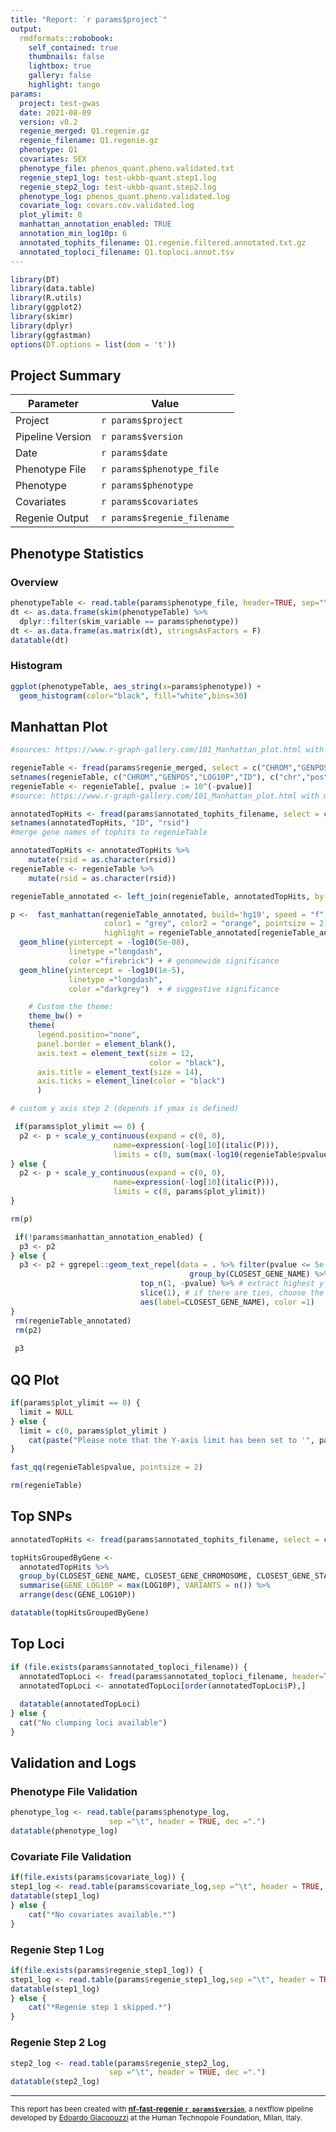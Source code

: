 ```yaml
---
title: "Report: `r params$project`"
output:
  rmdformats::robobook:
    self_contained: true
    thumbnails: false
    lightbox: true
    gallery: false
    highlight: tango
params:
  project: test-gwas
  date: 2021-08-09
  version: v0.2
  regenie_merged: Q1.regenie.gz
  regenie_filename: Q1.regenie.gz
  phenotype: Q1
  covariates: SEX
  phenotype_file: phenos_quant.pheno.validated.txt
  regenie_step1_log: test-ukbb-quant.step1.log
  regenie_step2_log: test-ukbb-quant.step2.log
  phenotype_log: phenos_quant.pheno.validated.log
  covariate_log: covars.cov.validated.log
  plot_ylimit: 0
  manhattan_annotation_enabled: TRUE
  annotation_min_log10p: 6
  annotated_tophits_filename: Q1.regenie.filtered.annotated.txt.gz
  annotated_toploci_filename: Q1.toploci.annot.tsv
---
```


```r
library(DT)
library(data.table)
library(R.utils)
library(ggplot2)
library(skimr)
library(dplyr)
library(ggfastman)
options(DT.options = list(dom = 't'))
```

## Project Summary

| Parameter     | Value                                      |
| ------------- |--------------------------------------------|
| Project       | `r params$project`                         |
| Pipeline Version       | `r params$version`                |
| Date       | `r params$date`                         |
| Phenotype File      | `r params$phenotype_file`            |
| Phenotype       | `r params$phenotype`                     |
| Covariates       | `r params$covariates`                     |
| Regenie Output      | `r params$regenie_filename`             |

## Phenotype Statistics

### Overview

```r
phenotypeTable <- read.table(params$phenotype_file, header=TRUE, sep="\t", dec = ".")
dt <- as.data.frame(skim(phenotypeTable) %>%
  dplyr::filter(skim_variable == params$phenotype))
dt <- as.data.frame(as.matrix(dt), stringsAsFactors = F)
datatable(dt)
```

### Histogram
```r
ggplot(phenotypeTable, aes_string(x=params$phenotype)) +
  geom_histogram(color="black", fill="white",bins=30)
```

## Manhattan Plot

```r
#sources: https://www.r-graph-gallery.com/101_Manhattan_plot.html with modifications

regenieTable <- fread(params$regenie_merged, select = c("CHROM","GENPOS","LOG10P","ID"), header=TRUE, tmpdir="$PWD")
setnames(regenieTable, c("CHROM","GENPOS","LOG10P","ID"), c("chr","pos","pvalue","rsid")) 
regenieTable <- regenieTable[, pvalue := 10^(-pvalue)]
#source: https://www.r-graph-gallery.com/101_Manhattan_plot.html with modifications

annotatedTopHits <- fread(params$annotated_tophits_filename, select = c("ID", "CLOSEST_GENE_NAME"), header=TRUE, tmpdir="$PWD")
setnames(annotatedTopHits, "ID", "rsid")
#merge gene names of tophits to regenieTable

annotatedTopHits <- annotatedTopHits %>%  
    mutate(rsid = as.character(rsid))
regenieTable <- regenieTable %>%  
    mutate(rsid = as.character(rsid))

regenieTable_annotated <- left_join(regenieTable, annotatedTopHits, by = "rsid")

p <-  fast_manhattan(regenieTable_annotated, build='hg19', speed = "f",
                     color1 = "grey", color2 = "orange", pointsize = 2, 
                     highlight = regenieTable_annotated[regenieTable_annotated$pvalue < 5e-8,]$rsid) +
  geom_hline(yintercept = -log10(5e-08),
             linetype ="longdash",
             color ="firebrick") + # genomewide significance
  geom_hline(yintercept = -log10(1e-5),
             linetype ="longdash",
             color ="darkgrey")  + # suggestive significance

    # Custom the theme:
    theme_bw() +
    theme(
      legend.position="none",
      panel.border = element_blank(),
      axis.text = element_text(size = 12,
                               color = "black"),
      axis.title = element_text(size = 14),
      axis.ticks = element_line(color = "black")
      )

# custom y axis step 2 (depends if ymax is defined)

 if(params$plot_ylimit == 0) {
  p2 <- p + scale_y_continuous(expand = c(0, 0),
                       name=expression(-log[10](italic(P))),
                       limits = c(0, sum(max(-log10(regenieTable$pvalue)), 0.5)))
} else {
  p2 <- p + scale_y_continuous(expand = c(0, 0),
                       name=expression(-log[10](italic(P))),
                       limits = c(0, params$plot_ylimit))
}

rm(p)

 if(!params$manhattan_annotation_enabled) {
  p3 <- p2
} else {
  p3 <- p2 + ggrepel::geom_text_repel(data = . %>% filter(pvalue <= 5e-08) %>%
                                        group_by(CLOSEST_GENE_NAME) %>% 
                             top_n(1, -pvalue) %>% # extract highest y values
                             slice(1), # if there are ties, choose the first one
                             aes(label=CLOSEST_GENE_NAME), color =1)
}
 rm(regenieTable_annotated)
 rm(p2)
 
 p3

```

## QQ Plot

```r
if(params$plot_ylimit == 0) {
  limit = NULL
} else {
  limit = c(0, params$plot_ylimit )
    cat(paste("Please note that the Y-axis limit has been set to '", params$plot_ylimit,"'. Please use the 'plot_ylimit' parameter to adapt this behaviour."))
}

fast_qq(regenieTable$pvalue, pointsize = 2)

rm(regenieTable)
```

## Top SNPs

```r

annotatedTopHits <- fread(params$annotated_tophits_filename, select = c("CHROM", "GENPOS", "LOG10P", "ID", "CLOSEST_GENE_NAME", "CLOSEST_GENE_CHROMOSOME", "CLOSEST_GENE_START", "CLOSEST_GENE_END", "CLOSEST_GENE_DISTANCE"), header=TRUE, tmpdir="$PWD")

topHitsGroupedByGene <-
  annotatedTopHits %>%
  group_by(CLOSEST_GENE_NAME, CLOSEST_GENE_CHROMOSOME, CLOSEST_GENE_START, CLOSEST_GENE_END) %>%
  summarise(GENE_LOG10P = max(LOG10P), VARIANTS = n()) %>%
  arrange(desc(GENE_LOG10P))

datatable(topHitsGroupedByGene)

```

## Top Loci

```r
if (file.exists(params$annotated_toploci_filename)) {
  annotatedTopLoci <- fread(params$annotated_toploci_filename, header=TRUE, tmpdir="$PWD")
  annotatedTopLoci <- annotatedTopLoci[order(annotatedTopLoci$P),]
  
  datatable(annotatedTopLoci)
} else {
  cat("No clumping loci available")
}
```

## Validation and Logs

### Phenotype File Validation

```r
phenotype_log <- read.table(params$phenotype_log,
                      sep ="\t", header = TRUE, dec =".")
datatable(phenotype_log)
```

### Covariate File Validation

```r
if(file.exists(params$covariate_log)) {
step1_log <- read.table(params$covariate_log,sep ="\t", header = TRUE, dec =".")
datatable(step1_log)
} else {
    cat("*No covariates available.*")
}
```

### Regenie Step 1 Log

```r
if(file.exists(params$regenie_step1_log)) {
step1_log <- read.table(params$regenie_step1_log,sep ="\t", header = TRUE, dec =".")
datatable(step1_log)
} else {
    cat("*Regenie step 1 skipped.*")
}
```

### Regenie Step 2 Log

```r
step2_log <- read.table(params$regenie_step2_log,
                      sep ="\t", header = TRUE, dec =".")
datatable(step2_log)
```


---

<small>
This report has been created with **[nf-fast-regenie `r params$version`](https://github.com/genepi/nf-gwas)**, a nextflow pipeline developed by [Edoardo Giacopuzzi](mailto:edoardo.giacopuzzi@fht.org) at the Human Technopole Foundation, Milan, Italy. 
</small>
